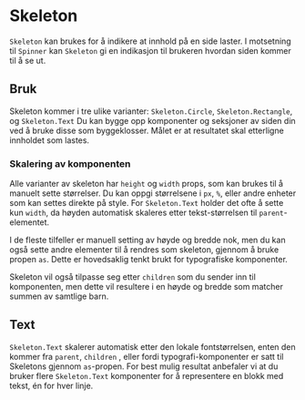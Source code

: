 
<Meta of={SkeletonStories} />

# Skeleton

`Skeleton` kan brukes for å indikere at innhold på en side laster. I motsetning til `Spinner` kan `Skeleton` gi en indikasjon til brukeren hvordan siden kommer til å se ut.

<Primary />
<Controls />

## Bruk

<Canvas of={SkeletonStories.Components} />

Skeleton kommer i tre ulike varianter: `Skeleton.Circle`, `Skeleton.Rectangle`, og `Skeleton.Text`
Du kan bygge opp komponenter og seksjoner av siden din ved å bruke disse som byggeklosser. Målet er at resultatet skal etterligne innholdet som lastes.

<Canvas of={SkeletonStories.UsageExample} />

### Skalering av komponenten

Alle varianter av skeleton har `height` og `width` props, som kan brukes til å manuelt sette størrelser. Du kan oppgi størrelsene i `px`, `%`, eller andre enheter som kan settes direkte på style.
For `Skeleton.Text` holder det ofte å sette kun `width`, da høyden automatisk skaleres etter tekst-størrelsen til `parent`-elementet.

I de fleste tilfeller er manuell setting av høyde og bredde nok, men du kan også sette andre elementer til å rendres som skeleton, gjennom å bruke propen `as`. Dette er hovedsaklig tenkt brukt for typografiske komponenter.

<Canvas of={SkeletonStories.As} />

Skeleton vil også tilpasse seg etter `children` som du sender inn til komponenten, men dette vil resultere i en høyde og bredde som matcher summen av samtlige barn.

<Canvas of={SkeletonStories.Children} />

## Text

`Skeleton.Text` skalerer automatisk etter den lokale fontstørrelsen, enten den kommer fra `parent`, `children` , eller fordi typografi-komponenter er satt til Skeletons gjennom `as`-propen.
For best mulig resultat anbefaler vi at du bruker flere `Skeleton.Text` komponenter for å representere en blokk med tekst, én for hver linje.

<Canvas of={SkeletonStories.TextExample} />
